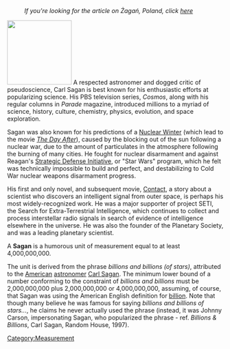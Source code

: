 :''If you're looking for the article on &#379;aga&#324;, Poland, click [[Zagan, Poland|here]]''

[[Image:Sagan.jpg|thumb|150px|right|]] A respected astronomer and dogged critic of pseudoscience, Carl Sagan is best known for his enthusiastic efforts at popularizing science.  His PBS television series, ''Cosmos'', along with his regular columns in ''Parade'' magazine, introduced millions to a myriad of science, history, culture, chemistry, physics, evolution, and space exploration. 

Sagan was also known for his predictions of a [[Nuclear_Winter|Nuclear Winter]] (which lead to the movie ''[[The_Day_After|The Day After]]''), caused by the blocking out of the sun following a nuclear war, due to the amount of particulates in the atmosphere following the burning of many cities.  He fought for nuclear disarmament and against Reagan's [[Strategic_Defense_Initiative|Strategic Defense Initiative]], or "Star Wars" program, which he felt was technically impossible to build and perfect, and destabilizing to Cold War nuclear weapons disarmament progress.

His first and only novel, and subsequent movie, [[Contact]], a story about a scientist who discovers an intelligent signal from outer space, is perhaps his most widely-recognized work.  He was a major supporter of project SETI, the Search for Extra-Terrestrial Intelligence, which continues to collect and process interstellar radio signals in search of evidence of intelligence elsewhere in the universe.  He was also the founder of the Planetary Society, and was a leading planetary scientist.

A '''Sagan''' is a humorous unit of measurement equal to at least 4,000,000,000.

The unit is derived from the phrase ''billions and billions (of stars)'', attributed to the [[United States|American]] [[Astronomy|astronomer]] [[Carl Sagan]]. The minimum lower bound of a number conforming to the constraint of ''billions and billions'' must be 2,000,000,000 plus 2,000,000,000 or 4,000,000,000, assuming, of course, that Sagan was using the American English definition for [[billion]].  Note that though many believe he was famous for saying ''billions and billions of stars...'', he claims he never actually used the phrase (instead, it was Johnny Carson, impersonating Sagan, who popularized the phrase - ref. ''Billions & Billions'',  Carl Sagan, Random House, 1997).

[[Category:Measurement]]